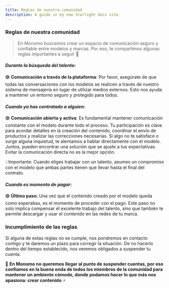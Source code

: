 ```yaml
---
title: Reglas de nuestra comunidad
description: A guide in my new Starlight docs site.
---
```

### **Reglas de nuestra comunidad**

> En Monomo buscamos crear un espacio de comunicación seguro y confiable entre modelos y marcas. Por eso, te compartimos algunas reglas importantes a seguir 📏
> 

#### *Durante la búsqueda del talento:*

🟣 **Comunicación a través de la plataforma**: Por favor, asegúrate de que todas las conversaciones con los modelos se realicen a través de nuestro sistema de mensajería en lugar de utilizar medios externos. Esto nos ayuda a mantener un entorno seguro y protegido para todos.

#### *Cuando ya has contratado a alguien:*

🟣 **Comunicación abierta y activa**: Es fundamental mantener comunicación constante con el modelo durante todo el proceso. Tu participación es clave para acordar detalles en la creación del contenido, coordinar el envío de productos y realizar las correcciones necesarias. Si algo no te satisface o surge alguna inquietud, te alentamos a hablar directamente con el modelo. Juntos, pueden encontrar una solución que se ajuste a tus expectativas. Evitar la comunicación directa no es la mejor opción.

💡Importante: Cuando eliges trabajar con un talento, asumes un compromiso con el modelo que ambas partes tienen que llevar hasta el final del contrato.

#### *Cuando es momento de pagar:*

🟣 **Último paso**: Una vez que el contenido creado por el modelo queda como esperabas, es el momento de proceder con el pago. Este paso no solo implica compensar el excelente trabajo del talento, sino que también te permite descargar y usar el contenido en las redes de tu marca.

### **Incumplimiento de las reglas**

Si alguna de estas reglas no se cumple, nos pondremos en contacto contigo y te daremos un plazo para corregir la situación. De no hacerlo dentro del tiempo establecido, nos veremos obligados a suspender tu cuenta.

💜 **En Monomo no queremos llegar al punto de suspender cuentas, por eso confiamos en la buena onda de todos los miembros de la comunidad para mantener un ambiente cómodo, donde podamos hacer lo que más nos apasiona: crear contenido** ⚡
